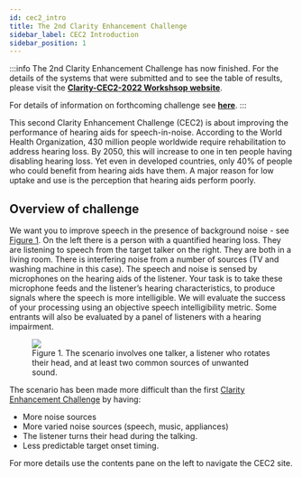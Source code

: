 ```yaml
---
id: cec2_intro
title: The 2nd Clarity Enhancement Challenge
sidebar_label: CEC2 Introduction
sidebar_position: 1
---
```


<!--:::info
**14th April 2022: Software tools and data are now available for [download](cec2_download.mdx)**.
:::
-->
:::info
The 2nd Clarity Enhancement Challenge has now finished. For the details of the systems that were submitted and to see the table of results, please visit the <b><a href="https://claritychallenge.org/clarity2022-CEC2workshop/">Clarity-CEC2-2022 Workshsop website</a></b>.

For details of information on forthcoming challenge see <b><a href="https://claritychallenge.org/timeline">here</a></b>.
:::

This second Clarity Enhancement Challenge (CEC2) is about improving the performance of hearing aids for speech-in-noise. According to the World Health Organization, 430 million people worldwide require rehabilitation to address hearing loss. By 2050, this will increase to one in ten people having disabling hearing loss. Yet even in developed countries, only 40% of people who could benefit from hearing aids have them. A major reason for low uptake and use is the perception that hearing aids perform poorly.

## Overview of challenge

We want you to improve speech in the presence of background noise - see [Figure 1](#fig1). On the left there is a person with a quantified hearing loss. They are listening to speech from the target talker on the right. They are both in a living room. There is interfering noise from a number of sources (TV and washing machine in this case). The speech and noise is sensed by microphones on the hearing aids of the listener. Your task is to take these microphone feeds and the listener’s hearing characteristics, to produce signals where the speech is more intelligible. We will evaluate the success of your processing using an objective speech intelligibility metric. Some entrants will also be evaluated by a panel of listeners with a hearing impairment.

<figure id="fig1">
<img src={useBaseUrl('/img/CEC2/scenario.png')} />
<figcaption>Figure 1. The scenario involves one talker, a listener who rotates their head, and at least two common sources of unwanted sound.</figcaption>
</figure>

The scenario has been made more difficult than the first [Clarity Enhancement Challenge](../cec1/cec1_intro.md) by having:

- More noise sources
- More varied noise sources (speech, music, appliances)
- The listener turns their head during the talking.
- Less predictable target onset timing.

For more details use the contents pane on the left to navigate the CEC2 site.
